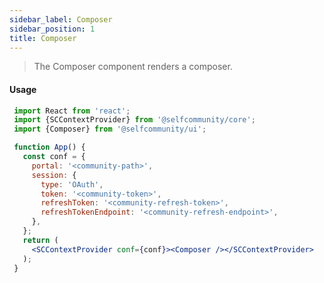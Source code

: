 ```yaml
---
sidebar_label: Composer
sidebar_position: 1
title: Composer
---
```


> The Composer component renders a composer.


<Logged><Composer/></Logged>

#### Usage

```jsx
 import React from 'react';
 import {SCContextProvider} from '@selfcommunity/core';
 import {Composer} from '@selfcommunity/ui';

 function App() {
   const conf = {
     portal: '<community-path>',
     session: {
       type: 'OAuth',
       token: '<community-token>',
       refreshToken: '<community-refresh-token>',
       refreshTokenEndpoint: '<community-refresh-endpoint>',
     },
   };
   return (
     <SCContextProvider conf={conf}><Composer /></SCContextProvider>
   );
 }
```

